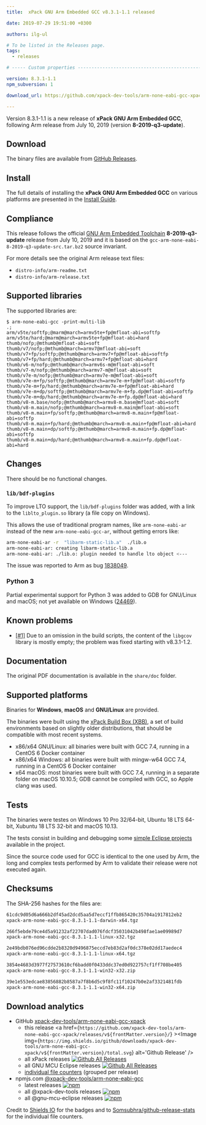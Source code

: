 ```yaml
---
title:  xPack GNU Arm Embedded GCC v8.3.1-1.1 released

date: 2019-07-29 19:51:00 +0300

authors: ilg-ul

# To be listed in the Releases page.
tags:
  - releases

# ----- Custom properties -----------------------------------------------------

version: 8.3.1-1.1
npm_subversion: 1

download_url: https://github.com/xpack-dev-tools/arm-none-eabi-gcc-xpack/releases/v8.3.1-1.1/

---
```


Version 8.3.1-1.1 is a new release of **xPack GNU Arm Embedded GCC**, following Arm release from July 10, 2019 (version **8-2019-q3-update**).

<!-- truncate -->


## Download

The binary files are available from <a href={frontMatter.download_url}>GitHub Releases</a>.

## Install

The full details of installing the **xPack GNU Arm Embedded GCC** on
various platforms are presented in the [Install Guide](/docs/install/).

## Compliance

This release follows the official
[GNU Arm Embedded Toolchain](https://developer.arm.com/open-source/gnu-toolchain/gnu-rm)
**8-2019-q3-update** release from July 10, 2019 and it is based on the
`gcc-arm-none-eabi-8-2019-q3-update-src.tar.bz2` source invariant.

For more details see the original Arm release text files:

- `distro-info/arm-readme.txt`
- `distro-info/arm-release.txt`

## Supported libraries

The supported libraries are:

```console
$ arm-none-eabi-gcc -print-multi-lib
.;
arm/v5te/softfp;@marm@march=armv5te+fp@mfloat-abi=softfp
arm/v5te/hard;@marm@march=armv5te+fp@mfloat-abi=hard
thumb/nofp;@mthumb@mfloat-abi=soft
thumb/v7/nofp;@mthumb@march=armv7@mfloat-abi=soft
thumb/v7+fp/softfp;@mthumb@march=armv7+fp@mfloat-abi=softfp
thumb/v7+fp/hard;@mthumb@march=armv7+fp@mfloat-abi=hard
thumb/v6-m/nofp;@mthumb@march=armv6s-m@mfloat-abi=soft
thumb/v7-m/nofp;@mthumb@march=armv7-m@mfloat-abi=soft
thumb/v7e-m/nofp;@mthumb@march=armv7e-m@mfloat-abi=soft
thumb/v7e-m+fp/softfp;@mthumb@march=armv7e-m+fp@mfloat-abi=softfp
thumb/v7e-m+fp/hard;@mthumb@march=armv7e-m+fp@mfloat-abi=hard
thumb/v7e-m+dp/softfp;@mthumb@march=armv7e-m+fp.dp@mfloat-abi=softfp
thumb/v7e-m+dp/hard;@mthumb@march=armv7e-m+fp.dp@mfloat-abi=hard
thumb/v8-m.base/nofp;@mthumb@march=armv8-m.base@mfloat-abi=soft
thumb/v8-m.main/nofp;@mthumb@march=armv8-m.main@mfloat-abi=soft
thumb/v8-m.main+fp/softfp;@mthumb@march=armv8-m.main+fp@mfloat-abi=softfp
thumb/v8-m.main+fp/hard;@mthumb@march=armv8-m.main+fp@mfloat-abi=hard
thumb/v8-m.main+dp/softfp;@mthumb@march=armv8-m.main+fp.dp@mfloat-abi=softfp
thumb/v8-m.main+dp/hard;@mthumb@march=armv8-m.main+fp.dp@mfloat-abi=hard
```

## Changes

There should be no functional changes.

### `lib/bdf-plugins`

To improve LTO support, the `lib/bdf-plugins` folder was added, with
a link to the `liblto_plugin.so` library (a file copy on Windows).

This allows the use of traditional program names, like `arm-none-eabi-ar`
instead of the new `arm-none-eabi-gcc-ar`, without getting errors like:

```sh
arm-none-eabi-ar -r  "libarm-static-lib.a"  ./lib.o
arm-none-eabi-ar: creating libarm-static-lib.a
arm-none-eabi-ar: ./lib.o: plugin needed to handle lto object <---
```

The issue was reported to Arm as bug [1838049](https://bugs.launchpad.net/gcc-arm-embedded/+bug/1838049).

### Python 3

Partial experimental support for Python 3 was added to GDB for GNU/Linux
and macOS; not yet available on Windows
([24469](https://sourceware.org/bugzilla/show_bug.cgi?id=24469)).

## Known problems

- [[#1]](https://github.com/xpack-dev-tools/arm-none-eabi-gcc-xpack/issues/1)
  Due to an omission in the build scripts, the content of the `libgcov`
  library is mostly empty; the problem was fixed starting with v8.3.1-1.2.

## Documentation

The original PDF documentation is available in the `share/doc` folder.

## Supported platforms

Binaries for **Windows**, **macOS** and **GNU/Linux** are provided.

The binaries were built using the
[xPack Build Box (XBB)](https://github.com/xpack/xpack-build-box), a set
of build environments based on slightly older distributions, that should be
compatible with most recent systems.

- x86/x64 GNU/Linux: all binaries were built with GCC 7.4, running in a CentOS 6
  Docker container
- x86/x64 Windows: all binaries were built with mingw-w64 GCC 7.4, running in a
  CentOS 6 Docker container
- x64 macOS: most binaries were built with GCC 7.4, running in a separate
  folder on macOS 10.10.5; GDB cannot be compiled with GCC, so Apple
  clang was used.

## Tests

The binaries were testes on Windows 10 Pro 32/64-bit, Ubuntu 18 LTS 64-bit,
Xubuntu 18 LTS 32-bit and macOS 10.13.

The tests consist in building and debugging some
[simple Eclipse projects](https://github.com/xpack-dev-tools/arm-none-eabi-gcc-xpack/tree/xpack/tests/eclipse)
available in the project.

Since the source code used for GCC is identical to the one used by Arm, the
long and complex tests performed by Arm to validate their release were not
executed again.

## Checksums

The SHA-256 hashes for the files are:

```txt
61cdc9d05d6a666b2df45ad2dcd5aa5d7eccf1ffb865420c35704a1917812eb2
xpack-arm-none-eabi-gcc-8.3.1-1.1-darwin-x64.tgz

266f5ebde79ce4d5a91232af22707dad076fdcf35031042b498fae1ae09989d7
xpack-arm-none-eabi-gcc-8.3.1-1.1-linux-x32.tgz

2e49bdb076ed96cdde2b8320d9496875eccd7eb83d2af0dc378e02dd17aedec4
xpack-arm-none-eabi-gcc-8.3.1-1.1-linux-x64.tgz

3854e4683d3977f27573610cf6badd0f0433ddc37ed0d922757cf1ff708be405
xpack-arm-none-eabi-gcc-8.3.1-1.1-win32-x32.zip

39e1e553edcae83856882b8587a7f8b6d5c9f8fc11f10247b0e2af3321481fdb
xpack-arm-none-eabi-gcc-8.3.1-1.1-win32-x64.zip
```

## Download analytics

- GitHub [xpack-dev-tools/arm-none-eabi-gcc-xpack](https://github.com/xpack-dev-tools/arm-none-eabi-gcc-xpack/)
  - this release <a href={`https://github.com/xpack-dev-tools/arm-none-eabi-gcc-xpack/releases/v${frontMatter.version}/`} ><Image img={`https://img.shields.io/github/downloads/xpack-dev-tools/arm-none-eabi-gcc-xpack/v${frontMatter.version}/total.svg`} alt='Github Release' /></a>
  - all xPack releases [![Github All Releases](https://img.shields.io/github/downloads/xpack-dev-tools/arm-none-eabi-gcc-xpack/total.svg)](https://github.com/xpack-dev-tools/arm-none-eabi-gcc-xpack/releases/)
  - all GNU MCU Eclipse releases [![Github All Releases](https://img.shields.io/github/downloads/gnu-mcu-eclipse/arm-none-eabi-gcc/total.svg)](https://github.com/gnu-mcu-eclipse/arm-none-eabi-gcc/releases/)
  - [individual file counters](https://somsubhra.github.io/github-release-stats/?username=xpack-dev-tools&repository=arm-none-eabi-gcc-xpack) (grouped per release)
- npmjs.com [@xpack-dev-tools/arm-none-eabi-gcc](https://www.npmjs.com/package/@xpack-dev-tools/arm-none-eabi-gcc)
  - latest releases [![npm](https://img.shields.io/npm/dw/@xpack-dev-tools/arm-none-eabi-gcc.svg)](https://www.npmjs.com/package/@xpack-dev-tools/arm-none-eabi-gcc/)
  - all @xpack-dev-tools releases [![npm](https://img.shields.io/npm/dt/@xpack-dev-tools/arm-none-eabi-gcc.svg)](https://www.npmjs.com/package/@xpack-dev-tools/arm-none-eabi-gcc/)
  - all @gnu-mcu-eclipse releases [![npm](https://img.shields.io/npm/dt/@gnu-mcu-eclipse/arm-none-eabi-gcc.svg)](https://www.npmjs.com/package/@gnu-mcu-eclipse/arm-none-eabi-gcc/)

Credit to [Shields IO](https://shields.io) for the badges and to
[Somsubhra/github-release-stats](https://github.com/Somsubhra/github-release-stats)
for the individual file counters.
